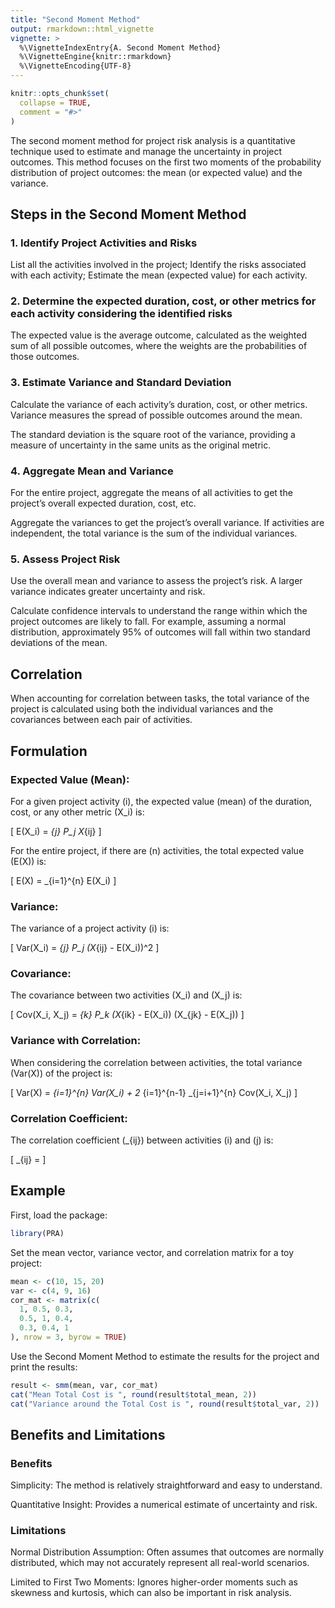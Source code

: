 ```yaml
---
title: "Second Moment Method"
output: rmarkdown::html_vignette
vignette: >
  %\VignetteIndexEntry{A. Second Moment Method}
  %\VignetteEngine{knitr::rmarkdown}
  %\VignetteEncoding{UTF-8}
---
```


```r
knitr::opts_chunk$set(
  collapse = TRUE,
  comment = "#>"
)
```

The second moment method for project risk analysis is a quantitative technique used to estimate and manage the uncertainty in project outcomes. This method focuses on the first two moments of the probability distribution of project outcomes: the mean (or expected value) and the variance.

## Steps in the Second Moment Method

### 1. Identify Project Activities and Risks

List all the activities involved in the project; Identify the risks associated with each activity;  Estimate the mean (expected value) for each activity.

### 2. Determine the expected duration, cost, or other metrics for each activity considering the identified risks

The expected value is the average outcome, calculated as the weighted sum of all possible outcomes, where the weights are the probabilities of those outcomes.

### 3. Estimate Variance and Standard Deviation

Calculate the variance of each activity's duration, cost, or other metrics. Variance measures the spread of possible outcomes around the mean.

The standard deviation is the square root of the variance, providing a measure of uncertainty in the same units as the original metric.

### 4. Aggregate Mean and Variance

For the entire project, aggregate the means of all activities to get the project's overall expected duration, cost, etc.

Aggregate the variances to get the project's overall variance. If activities are independent, the total variance is the sum of the individual variances.

### 5. Assess Project Risk

Use the overall mean and variance to assess the project's risk. A larger variance indicates greater uncertainty and risk.

Calculate confidence intervals to understand the range within which the project outcomes are likely to fall. For example, assuming a normal distribution, approximately 95% of outcomes will fall within two standard deviations of the mean.

## Correlation

When accounting for correlation between tasks, the total variance of the project is calculated using both the individual variances and the covariances between each pair of activities.

## Formulation

### Expected Value (Mean):

For a given project activity \(i\), the expected value (mean) of the duration, cost, or any other metric \(X_i\) is:

\[ E(X_i) = \sum_{j} P_j \cdot X_{ij} \]

For the entire project, if there are \(n\) activities, the total expected value \(E(X)\) is:

\[ E(X) = \sum_{i=1}^{n} E(X_i) \]

### Variance:

The variance of a project activity \(i\) is:

\[ Var(X_i) = \sum_{j} P_j \cdot (X_{ij} - E(X_i))^2 \]

### Covariance:

The covariance between two activities \(X_i\) and \(X_j\) is:

\[ Cov(X_i, X_j) = \sum_{k} P_k \cdot (X_{ik} - E(X_i)) \cdot (X_{jk} - E(X_j)) \]

### Variance with Correlation:

When considering the correlation between activities, the total variance \(Var(X)\) of the project is:

\[ Var(X) = \sum_{i=1}^{n} Var(X_i) + 2 \sum_{i=1}^{n-1} \sum_{j=i+1}^{n} Cov(X_i, X_j) \]

### Correlation Coefficient:

The correlation coefficient \(\rho_{ij}\) between activities \(i\) and \(j\) is:

\[ \rho_{ij} = \frac{Cov(X_i, X_j)}{\sigma(X_i) \cdot \sigma(X_j)} \]

## Example 

First, load the package:
``` r
library(PRA)
```

Set the mean vector, variance vector, and correlation matrix for a toy project:
```r
mean <- c(10, 15, 20)
var <- c(4, 9, 16)
cor_mat <- matrix(c(
  1, 0.5, 0.3,
  0.5, 1, 0.4,
  0.3, 0.4, 1
), nrow = 3, byrow = TRUE)
```

Use the Second Moment Method to estimate the results for the project and print the results:
```r
result <- smm(mean, var, cor_mat)
cat("Mean Total Cost is ", round(result$total_mean, 2))
cat("Variance around the Total Cost is ", round(result$total_var, 2))
```

## Benefits and Limitations

### Benefits

Simplicity: The method is relatively straightforward and easy to understand.

Quantitative Insight: Provides a numerical estimate of uncertainty and risk.

### Limitations

Normal Distribution Assumption: Often assumes that outcomes are normally distributed, which may not accurately represent all real-world scenarios.

Limited to First Two Moments: Ignores higher-order moments such as skewness and kurtosis, which can also be important in risk analysis.

